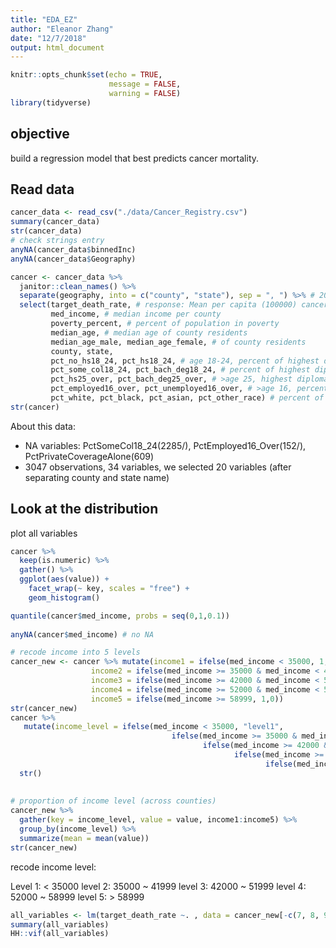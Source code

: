 ```yaml
---
title: "EDA_EZ"
author: "Eleanor Zhang"
date: "12/7/2018"
output: html_document
---
```


```r
knitr::opts_chunk$set(echo = TRUE,
                      message = FALSE,
                      warning = FALSE)
library(tidyverse)
```

## objective

build a regression model that best predicts cancer mortality.

## Read data

```r
cancer_data <- read_csv("./data/Cancer_Registry.csv")
summary(cancer_data)
str(cancer_data)
# check strings entry
anyNA(cancer_data$binnedInc)
anyNA(cancer_data$Geography)

cancer <- cancer_data %>% 
  janitor::clean_names() %>% 
  separate(geography, into = c("county", "state"), sep = ", ") %>% # 20 variables
  select(target_death_rate, # response: Mean per capita (100000) cancer mortalities
         med_income, # median income per county
         poverty_percent, # percent of population in poverty
         median_age, # median age of county residents
         median_age_male, median_age_female, # of county residents
         county, state, 
         pct_no_hs18_24, pct_hs18_24, # age 18-24, percent of highest diploma less than/is high school 
         pct_some_col18_24, pct_bach_deg18_24, # percent of highest diploma:some colledge/bachelor
         pct_hs25_over, pct_bach_deg25_over, # >age 25, highest diploma: high school/bachelor
         pct_employed16_over, pct_unemployed16_over, # >age 16, percent of employeed / unemployeed
         pct_white, pct_black, pct_asian, pct_other_race) # percent of race
str(cancer)
```

About this data:

*   NA variables: PctSomeCol18_24(2285/), PctEmployed16_Over(152/), PctPrivateCoverageAlone(609)
*   3047 observations, 34 variables, we selected 20 variables (after separating county and state name)

## Look at the distribution

plot all variables
```r
cancer %>%
  keep(is.numeric) %>% 
  gather() %>% 
  ggplot(aes(value)) +
    facet_wrap(~ key, scales = "free") +
    geom_histogram()

quantile(cancer$med_income, probs = seq(0,1,0.1))
  
anyNA(cancer$med_income) # no NA

# recode income into 5 levels
cancer_new <- cancer %>% mutate(income1 = ifelse(med_income < 35000, 1,0),
                  income2 = ifelse(med_income >= 35000 & med_income < 41999, 1,0),
                  income3 = ifelse(med_income >= 42000 & med_income < 51999, 1,0),
                  income4 = ifelse(med_income >= 52000 & med_income < 58999, 1,0),
                  income5 = ifelse(med_income >= 58999, 1,0)) 
str(cancer_new)
cancer %>% 
   mutate(income_level = ifelse(med_income < 35000, "level1",
                                    ifelse(med_income >= 35000 & med_income < 41999, "level2",
                                           ifelse(med_income >= 42000 & med_income < 51999, "level3",
                                                  ifelse(med_income >= 52000 & med_income < 58999, "level4",
                                                         ifelse(med_income >= 58999, "level5",NA)))))) %>% mutate(income_level = fct_relevel(income_level, c("level1", "level2", "level3", "level4", "level5"))) %>% 
  str()
  
 
# proportion of income level (across counties)
cancer_new %>% 
  gather(key = income_level, value = value, income1:income5) %>% 
  group_by(income_level) %>% 
  summarize(mean = mean(value))
str(cancer_new) 
```

recode income level:

Level 1: < 35000
level 2: 35000 ~ 41999
level 3: 42000 ~ 51999
level 4: 52000 ~ 58999
level 5: > 58999

```r
all_variables <- lm(target_death_rate ~. , data = cancer_new[-c(7, 8, 9:12, 21:25)])
summary(all_variables)
HH::vif(all_variables)

```




